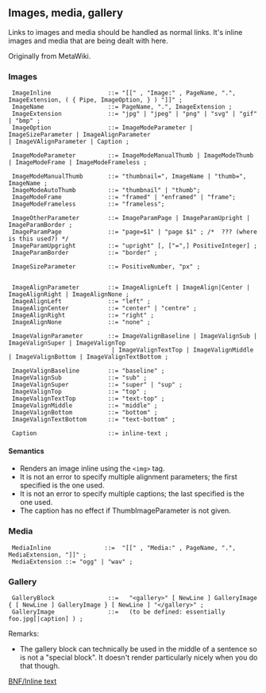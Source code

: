 ==Images, media, gallery==

Links to images and media should be handled as normal links. It's inline images and media that are being dealt with here.

Originally from MetaWiki.
===Images===

<source lang="bnf">
 ImageInline                ::= "[[" , "Image:" , PageName, ".", ImageExtension, ( { Pipe, ImageOption, } ) "]]" ;
 ImageName                  ::= PageName, ".", ImageExtension ;
 ImageExtension             ::= "jpg" | "jpeg" | "png" | "svg" | "gif" | "bmp" ;
 ImageOption                ::= ImageModeParameter | ImageSizeParameter | ImageAlignParameter                               | ImageVAlignParameter | Caption ;

 ImageModeParameter         ::= ImageModeManualThumb | ImageModeThumb | ImageModeFrame | ImageModeFrameless ;

 ImageModeManualThumb       ::= "thumbnail=", ImageName | "thumb=", ImageName ;
 ImageModeAutoThumb         ::= "thumbnail" | "thumb";
 ImageModeFrame             ::= "framed" | "enframed" | "frame";
 ImageModeFrameless         ::= "frameless";

 ImageOtherParameter        ::= ImageParamPage | ImageParamUpright | ImageParamBorder ;
 ImageParamPage             ::= "page=$1" | "page $1" ; /*  ??? (where is this used?) */
 ImageParamUpgright         ::= "upright" [, ["=",] PositiveInteger] ;
 ImageParamBorder           ::= "border" ;

 ImageSizeParameter         ::= PositiveNumber, "px" ;


 ImageAlignParameter        ::= ImageAlignLeft | ImageAlign|Center | ImageAlignRight | ImageAlignNone ;
 ImageAlignLeft             ::= "left" ;
 ImageAlignCenter           ::= "center" | "centre" ;
 ImageAlignRight            ::= "right" ;
 ImageAlignNone             ::= "none" ;

 ImageValignParameter       ::= ImageValignBaseline | ImageValignSub | ImageValignSuper | ImageValignTop 
                             | ImageValignTextTop | ImageValignMiddle | ImageValignBottom | ImageValignTextBottom ;

 ImageValignBaseline        ::= "baseline" ;
 ImageValignSub             ::= "sub" ;
 ImageValignSuper           ::= "super" | "sup" ;
 ImageValignTop             ::= "top" ;
 ImageValignTextTop         ::= "text-top" ;
 ImageValignMiddle          ::= "middle" ;
 ImageValignBottom          ::= "bottom" ;
 ImageValignTextBottom      ::= "text-bottom" ;

 Caption                    ::= inline-text ;
</source>

====Semantics====
*Renders an image inline using the <code>&lt;img></code> tag. 
*It is not an error to specify multiple alignment parameters; the first specified is the one used.
*It is not an error to specify multiple captions; the last specified is the one used.
*The caption has no effect if ThumbImageParameter is not given.

===Media===

<source lang="bnf">
 MediaInline               ::=  "[[" , "Media:" , PageName, ".", MediaExtension, "]]" ;
 MediaExtension ::= "ogg" | "wav" ;
</source>



===Gallery===

<source lang="bnf">
 GalleryBlock               ::=   "<gallery>" [ NewLine ] GalleryImage { [ NewLine ] GalleryImage } [ NewLine ] "</gallery>" ;
 GalleryImage               ::=   (to be defined: essentially   foo.jpg[|caption] ) ;
</source>

Remarks:
*The gallery block can technically be used in the middle of a sentence so is not a "special block". It doesn't render particularly nicely when you do that though.

[[Category:Parser|BNF/Inline text]]